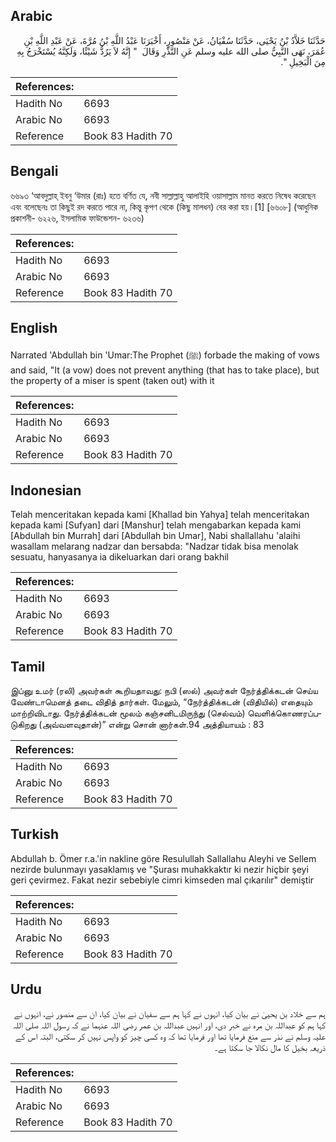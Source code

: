 ## Arabic


<div dir="rtl" lang="ar" style={{fontSize:'larger',backgroundColor:'#f8f9fa',padding:20}}>
حَدَّثَنَا خَلاَّدُ بْنُ يَحْيَى، حَدَّثَنَا سُفْيَانُ، عَنْ مَنْصُورٍ، أَخْبَرَنَا عَبْدُ اللَّهِ بْنُ مُرَّةَ، عَنْ عَبْدِ اللَّهِ بْنِ عُمَرَ، نَهَى النَّبِيُّ صلى الله عليه وسلم عَنِ النَّذْرِ وَقَالَ ‏ "‏ إِنَّهُ لاَ يَرُدُّ شَيْئًا، وَلَكِنَّهُ يُسْتَخْرَجُ بِهِ مِنَ الْبَخِيلِ ‏"‏‏.‏
</div>
<div style={{backgroundColor:'#f8f9fa',padding:20, marginBottom: 10}}><table> <thead> <tr> <th>References:</th> <th></th> </tr> </thead> <tbody><tr><td>Hadith No</td><td>6693</td></tr><tr><td>Arabic No</td><td>6693</td></tr><tr><td>Reference</td><td>Book 83 Hadith 70</td></tr></tbody></table></div>

## Bengali


<div dir="ltr" lang="bn" style={{fontSize:'larger',backgroundColor:'#f8f9fa',padding:20}}>
৬৬৯৩ ‘আবদুল্লাহ্ ইবনু ‘উমার (রাঃ) হতে বর্ণিত যে, নবী সাল্লাল্লাহু আলাইহি ওয়াসাল্লাম মানত করতে নিষেধ করেছেন এবং বলেছেনঃ তা কিছুই রদ করতে পারে না, কিন্তু কৃপণ থেকে (কিছু মালধন) বের করা হয়।[1] [৬৬০৮] (আধুনিক প্রকাশনী- ৬২২৬, ইসলামিক ফাউন্ডেশন- ৬২৩৬)
</div>
<div style={{backgroundColor:'#f8f9fa',padding:20, marginBottom: 10}}><table> <thead> <tr> <th>References:</th> <th></th> </tr> </thead> <tbody><tr><td>Hadith No</td><td>6693</td></tr><tr><td>Arabic No</td><td>6693</td></tr><tr><td>Reference</td><td>Book 83 Hadith 70</td></tr></tbody></table></div>

## English


<div dir="ltr" lang="en" style={{fontSize:'larger',backgroundColor:'#f8f9fa',padding:20}}>
Narrated 'Abdullah bin 'Umar:The Prophet (ﷺ) forbade the making of vows and said, "It (a vow) does not prevent anything (that has to take place), but the property of a miser is spent (taken out) with it
</div>
<div style={{backgroundColor:'#f8f9fa',padding:20, marginBottom: 10}}><table> <thead> <tr> <th>References:</th> <th></th> </tr> </thead> <tbody><tr><td>Hadith No</td><td>6693</td></tr><tr><td>Arabic No</td><td>6693</td></tr><tr><td>Reference</td><td>Book 83 Hadith 70</td></tr></tbody></table></div>

## Indonesian


<div dir="ltr" lang="id" style={{fontSize:'larger',backgroundColor:'#f8f9fa',padding:20}}>
Telah menceritakan kepada kami [Khallad bin Yahya] telah menceritakan kepada kami [Sufyan] dari [Manshur] telah mengabarkan kepada kami [Abdullah bin Murrah] dari [Abdullah bin Umar], Nabi shallallahu 'alaihi wasallam melarang nadzar dan bersabda: "Nadzar tidak bisa menolak sesuatu, hanyasanya ia dikeluarkan dari orang bakhil
</div>
<div style={{backgroundColor:'#f8f9fa',padding:20, marginBottom: 10}}><table> <thead> <tr> <th>References:</th> <th></th> </tr> </thead> <tbody><tr><td>Hadith No</td><td>6693</td></tr><tr><td>Arabic No</td><td>6693</td></tr><tr><td>Reference</td><td>Book 83 Hadith 70</td></tr></tbody></table></div>

## Tamil


<div dir="ltr" lang="ta" style={{fontSize:'larger',backgroundColor:'#f8f9fa',padding:20}}>
இப்னு உமர் (ரலி) அவர்கள் கூறியதாவது: நபி (ஸல்) அவர்கள் நேர்த்திக்கடன் செய்ய வேண்டாமெனத் தடை விதித் தார்கள். மேலும், “நேர்த்திக்கடன் (விதியில்) எதையும் மாற்றிவிடாது. நேர்த்திக்கடன் மூலம் கஞ்சனிடமிருந்து (செல்வம்) வெளிக்கொணரப்படுகிறது (அவ்வளவுதான்)” என்று சொன் னார்கள்.94 அத்தியாயம் : 83
</div>
<div style={{backgroundColor:'#f8f9fa',padding:20, marginBottom: 10}}><table> <thead> <tr> <th>References:</th> <th></th> </tr> </thead> <tbody><tr><td>Hadith No</td><td>6693</td></tr><tr><td>Arabic No</td><td>6693</td></tr><tr><td>Reference</td><td>Book 83 Hadith 70</td></tr></tbody></table></div>

## Turkish


<div dir="ltr" lang="tr" style={{fontSize:'larger',backgroundColor:'#f8f9fa',padding:20}}>
Abdullah b. Ömer r.a.'in nakline göre Resulullah Sallallahu Aleyhi ve Sellem nezirde bulunmayı yasaklamış ve "Şurası muhakkaktır ki nezir hiçbir şeyi geri çevirmez. Fakat nezir sebebiyle cimri kimseden mal çıkarılır" demiştir
</div>
<div style={{backgroundColor:'#f8f9fa',padding:20, marginBottom: 10}}><table> <thead> <tr> <th>References:</th> <th></th> </tr> </thead> <tbody><tr><td>Hadith No</td><td>6693</td></tr><tr><td>Arabic No</td><td>6693</td></tr><tr><td>Reference</td><td>Book 83 Hadith 70</td></tr></tbody></table></div>

## Urdu


<div dir="rtl" lang="ur" style={{fontSize:'larger',backgroundColor:'#f8f9fa',padding:20}}>
ہم سے خلاد بن یحییٰ نے بیان کیا، انہوں نے کہا ہم سے سفیان نے بیان کیا، ان سے منصور نے، انہوں نے کہا ہم کو عبداللہ بن مرہ نے خبر دی، اور انہیں عبداللہ بن عمر رضی اللہ عنہما نے کہ رسول اللہ صلی اللہ علیہ وسلم نے نذر سے منع فرمایا تھا اور فرمایا تھا کہ وہ کسی چیز کو واپس نہیں کر سکتی، البتہ اس کے ذریعہ بخیل کا مال نکالا جا سکتا ہے۔
</div>
<div style={{backgroundColor:'#f8f9fa',padding:20, marginBottom: 10}}><table> <thead> <tr> <th>References:</th> <th></th> </tr> </thead> <tbody><tr><td>Hadith No</td><td>6693</td></tr><tr><td>Arabic No</td><td>6693</td></tr><tr><td>Reference</td><td>Book 83 Hadith 70</td></tr></tbody></table></div>
